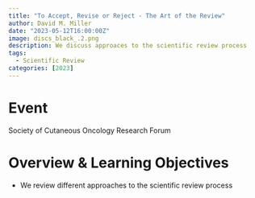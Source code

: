 ```yaml
---
title: "To Accept, Revise or Reject - The Art of the Review"
author: David M. Miller
date: "2023-05-12T16:00:00Z"
image: discs_black_.2.png
description: We discuss approaces to the scientific review process
tags: 
  - Scientific Review
categories: [2023]
---
```


# Event
Society of Cutaneous Oncology Research Forum

# Overview & Learning Objectives
- We review different approaches to the scientific review process  


